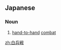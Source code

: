 ==Japanese==
{{ja-kanjitab|はく|へい|せん|yomi=o}}

===Noun===
{{ja-noun|はくへいせん}}

# [[hand-to-hand]] [[combat]]

[[zh:白兵戦]]